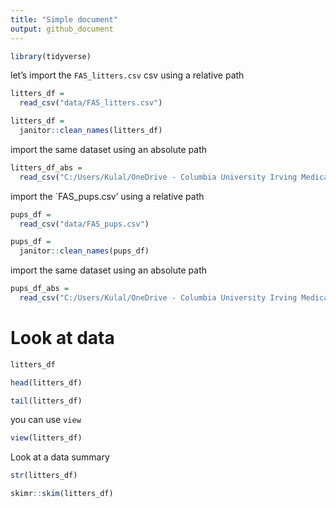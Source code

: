 ```yaml
---
title: "Simple document"
output: github_document
---
```


```r
library(tidyverse)
```


let's import the `FAS_litters.csv` csv using a relative path

```r
litters_df = 
  read_csv("data/FAS_litters.csv")

litters_df = 
  janitor::clean_names(litters_df)
```

import the same dataset using an absolute path

```r
litters_df_abs = 
  read_csv("C:/Users/Kulal/OneDrive - Columbia University Irving Medical Center/Fall 2023/Data Science/P8105/data_wrangling_i/data/FAS_litters.csv")
```

import the `FAS_pups.csv' using a relative path

```r
pups_df = 
  read_csv("data/FAS_pups.csv")

pups_df = 
  janitor::clean_names(pups_df)
```

import the same dataset using an absolute path

```r
pups_df_abs = 
  read_csv("C:/Users/Kulal/OneDrive - Columbia University Irving Medical Center/Fall 2023/Data Science/P8105/data_wrangling_i/data/FAS_pups.csv")
```

# Look at data

```r
litters_df

head(litters_df)

tail(litters_df)
```

you can use `view`

```r
view(litters_df)
```

Look at a data summary

```r
str(litters_df)

skimr::skim(litters_df)
```



